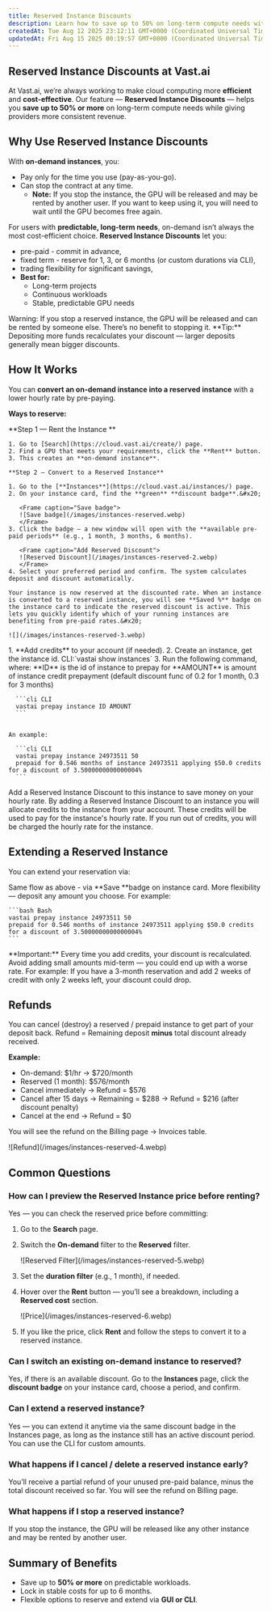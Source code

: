 ```yaml
---
title: Reserved Instance Discounts
description: Learn how to save up to 50% on long-term compute needs with Vast.ai's Reserved Instance Discounts. Understand how it works, how to use it, and how to extend your reservation.
createdAt: Tue Aug 12 2025 23:12:11 GMT+0000 (Coordinated Universal Time)
updatedAt: Fri Aug 15 2025 00:19:57 GMT+0000 (Coordinated Universal Time)
---
```


## **Reserved Instance Discounts at Vast.ai**

At Vast.ai, we’re always working to make cloud computing more **efficient** and **cost-effective**. Our feature — **Reserved Instance Discounts** — helps you **save up to 50% or more** on long-term compute needs while giving providers more consistent revenue.

## **Why Use Reserved Instance Discounts**

With **on-demand instances**, you:

- Pay only for the time you use (pay-as-you-go).
- Can stop the contract at any time.&#x20;
  - **Note:** If you stop the instance, the GPU will be released and may be rented by another user. If you want to keep using it, you will need to wait until the GPU becomes free again.

For users with **predictable, long-term needs**, on-demand isn’t always the most cost-efficient choice. **Reserved Instance Discounts** let you:&#x20;

- pre-paid - commit in advance,&#x20;
- fixed term - reserve for 1, 3, or 6 months (or custom durations via CLI),
- trading flexibility for significant savings,
- **Best for:**
  - Long-term projects
  - Continuous workloads
  - Stable, predictable GPU needs

<Warning>
  Warning: If you stop a reserved instance, the GPU will be released and can be rented by someone else. There’s no benefit to stopping it.
</Warning>

<Note>
  **Tip:** Depositing more funds recalculates your discount — larger deposits generally mean bigger discounts.
</Note>

## **How It Works**

You can **convert an on-demand instance into a reserved instance** with a lower hourly rate by pre-paying.

**Ways to reserve:**

<Tabs>
  <Tab title="Web UI">
    **Step 1 — Rent the Instance&#x20;**

    1. Go to [Search](https://cloud.vast.ai/create/) page.
    2. Find a GPU that meets your requirements, click the **Rent** button.
    3. This creates an **on-demand instance**.

    **Step 2 — Convert to a Reserved Instance**

    1. Go to the [**Instances**](https://cloud.vast.ai/instances/) page.
    2. On your instance card, find the **green** **discount badge**.&#x20;

       <Frame caption="Save badge">
       ![Save badge](/images/instances-reserved.webp)
       </Frame>
    3. Click the badge — a new window will open with the **available pre-paid periods** (e.g., 1 month, 3 months, 6 months).

       <Frame caption="Add Reserved Discount">
       ![Reserved Discount](/images/instances-reserved-2.webp)
       </Frame>
    4. Select your preferred period and confirm. The system calculates deposit and discount automatically.

    Your instance is now reserved at the discounted rate. When an instance is converted to a reserved instance, you will see **Saved %** badge on the instance card to indicate the reserved discount is active. This lets you quickly identify which of your running instances are benefiting from pre-paid rates.&#x20;

    ![](/images/instances-reserved-3.webp)
  </Tab>

  <Tab title="CLI">
    1. **Add credits** to your account (if needed).
    2. Create an instance, get the instance id. CLI:`vastai show instances`
    3. Run the following command, where:
       **ID** is the id of instance to prepay for
       **AMOUNT** is amount of instance credit prepayment (default discount func of 0.2 for 1 month, 0.3 for 3 months)


      ```cli CLI
      vastai prepay instance ID AMOUNT
      ```
 

    An example:

      ```cli CLI
      vastai prepay instance 24973511 50
      prepaid for 0.546 months of instance 24973511 applying $50.0 credits for a discount of 3.5000000000000004%
      ```
  </Tab>
</Tabs>

<Note>
  Add a Reserved Instance Discount to this instance to save money on your hourly rate. By adding a Reserved Instance Discount to an instance you will allocate credits to the instance from your account. These credits will be used to pay for the instance's hourly rate. If you run out of credits, you will be charged the hourly rate for the instance.
</Note>

## **Extending a Reserved Instance**

You can extend your reservation via:

<Tabs>
  <Tab title="web UI">
    Same flow as above - via **Save&#x20;**&#x62;adge on instance card.
  </Tab>

  <Tab title="CLI">
    More flexibility — deposit any amount you choose. For example:

    ```bash Bash
    vastai prepay instance 24973511 50
    prepaid for 0.546 months of instance 24973511 applying $50.0 credits for a discount of 3.5000000000000004%
    ```
  </Tab>
</Tabs>

<Warning>
  **Important:**
  Every time you add credits, your discount is recalculated.
  Avoid adding small amounts mid-term — you could end up with a worse rate.
  For example:
  If you have a 3-month reservation and add 2 weeks of credit with only 2 weeks left, your discount could drop.
</Warning>

## **Refunds**

You can cancel (destroy) a reserved / prepaid instance to get part of your deposit back.
Refund = Remaining deposit **minus** total discount already received.

**Example:**

- On-demand: $1/hr → $720/month
- Reserved (1 month): $576/month
- Cancel immediately → Refund = $576
- Cancel after 15 days → Remaining = $288 → Refund = $216 (after discount penalty)
- Cancel at the end → Refund = $0

You will see the refund on the Billing page -> Invoices table.

<Frame caption="Billing">
![Refund](/images/instances-reserved-4.webp)
</Frame>

## **Common Questions**

### **How can I preview the Reserved Instance price before renting?**

Yes — you can check the reserved price before committing:

1. Go to the **Search** page.
2. Switch the **On-demand** filter to the **Reserved** filter.&#x20;


   <Frame caption="Reserved Filter">
   ![Reserved Filter](/images/instances-reserved-5.webp)
   </Frame>
3. Set the **duration filter** (e.g., 1 month), if needed.
4. Hover over the **Rent** button — you’ll see a breakdown, including a **Reserved cost** section.


   <Frame caption="Price Breakdown">
   ![Price](/images/instances-reserved-6.webp)
   </Frame>
5. If you like the price, click **Rent** and follow the steps to convert it to a reserved instance.

### **Can I switch an existing on-demand instance to reserved?**

Yes, if there is an available discount. Go to the **Instances** page, click the **discount badge** on your instance card, choose a period, and confirm.

### **Can I extend a reserved instance?**

Yes — you can extend it anytime via the same discount badge in the Instances page, as long as the instance still has an active discount period. You can use the CLI for custom amounts.&#x20;

### **What happens if I cancel / delete a reserved instance early?**

You’ll receive a partial refund of your unused pre-paid balance, minus the total discount received so far. You will see the refund on Billing page.

### **What happens if I stop a reserved instance?**

If you stop the instance, the GPU will be released like any other instance and may be rented by another user.&#x20;



## **Summary of Benefits**

- Save up to **50% or more** on predictable workloads.
- Lock in stable costs for up to 6 months.
- Flexible options to reserve and extend via **GUI or CLI**.

